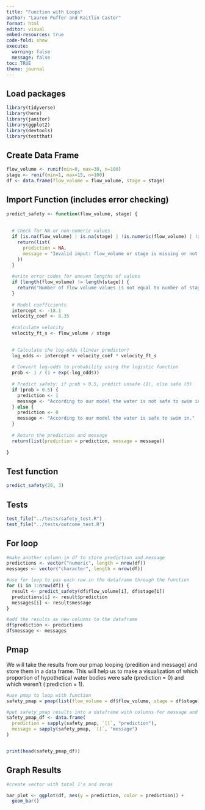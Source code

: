 ```yaml
---
title: "Function with Loops"
author: "Lauren Puffer and Kaitlin Castor"
format: html
editor: visual
embed-resources: true
code-fold: show
execute: 
  warning: false
  message: false
toc: TRUE
theme: journal
---
```


## Load packages

```r
library(tidyverse)
library(here)
library(janitor)
library(ggplot2)
library(devtools)
library(testthat)
```

## Create Data Frame

```r
flow_volume <- runif(min=0, max=30, n=100)
stage <- runif(min=1, max=15, n=100)
df <- data.frame(flow_volume = flow_volume, stage = stage)
```

## Import Function (includes error checking)

```r
predict_safety <- function(flow_volume, stage) {
  
  
  # Check for NA or non-numeric values
  if (is.na(flow_volume) | is.na(stage) | !is.numeric(flow_volume) | !is.numeric(stage)) {
    return(list(
      prediction = NA, 
      message = "Invalid input: flow_volume or stage is missing or not numeric"
    ))
  }
  
  #write error codes for uneven lengths of values
  if (length(flow_volume) != length(stage)) {
    return("Number of flow volume values is not equal to number of stage values.")
  }
  
  # Model coefficients
  intercept <- -18.1
  velocity_coef <- 8.35
  
  #calculate velocity  
  velocity_ft_s <- flow_volume / stage  

  
  # Calculate the log-odds (linear predictor)
  log_odds <- intercept + velocity_coef * velocity_ft_s
  
  # Convert log-odds to probability using the logistic function
  prob <- 1 / (1 + exp(-log_odds))
  
  # Predict safety: if prob > 0.5, predict unsafe (1), else safe (0)
  if (prob > 0.5) {
    prediction <- 1
    message <- "According to our model the water is not safe to swim in."
  } else {
    prediction <- 0
    message <- "According to our model the water is safe to swim in."
  }
  
  # Return the prediction and message
  return(list(prediction = prediction, message = message))
  
}
```

## Test function

```r
predict_safety(20, 3)
```

## Tests

```r
test_file("../tests/safety_test.R")
test_file("../tests/outcome_test.R")
```

## For loop

```r

#make another column in df to store prediction and message
predictions <- vector("numeric", length = nrow(df))
messages <- vector("character", length = nrow(df))

#use for loop to pas each row in the dataframe through the function
for (i in 1:nrow(df)) {
  result <- predict_safety(df$flow_volume[i], df$stage[i])
  predictions[i] <- result$prediction
  messages[i] <- result$message
}

#add the results as new columns to the dataframe
df$prediction <- predictions
df$message <- messages

```


## Pmap

We will take the results from our pmap looping (predition and message) and store them in a data frame. This will help us to make a visualization of which proportion of hypothetical water bodies were safe (prediction = 0) and which weren't ( prediction = 1).

```r
#use pmap to loop with function
safety_pmap = pmap(list(flow_volume = df$flow_volume, stage = df$stage), predict_safety)

#put safety_pmap results into a dataframe with columns for message and precition 
safety_pmap_df <- data.frame(
  prediction = sapply(safety_pmap, `[[`, "prediction"),
  message = sapply(safety_pmap, `[[`, "message")
)


print(head(safety_pmap_df))
```


## Graph Results

```r
#create vector with total 1's and zeros

bar_plot <- ggplot(df, aes(y = prediction, color = prediction)) + 
  geom_bar()
```